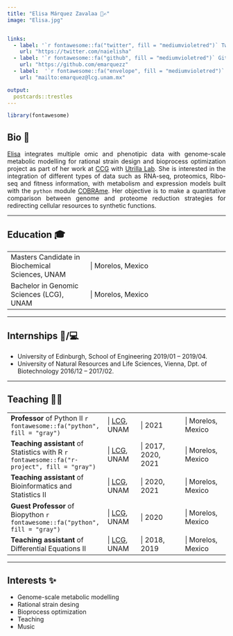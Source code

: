 ```yaml
---
title: "Elisa Márquez Zavalaa 🧫✍"
image: "Elisa.jpg"


links:
  - label: '`r fontawesome::fa("twitter", fill = "mediumvioletred")` Twitter'
    url: "https://twitter.com/naielisha"
  - label: '`r fontawesome::fa("github", fill = "mediumvioletred")` Github'
    url: "https://github.com/emarquezz"
  - label:  '`r fontawesome::fa("envelope", fill = "mediumvioletred")` Mail'
    url: "mailto:emarquez@lcg.unam.mx"

output:
  postcards::trestles
---
```


```r
library(fontawesome)
```



## Bio 📔
<p style='text-align: justify;'>[Elisa](http://emarquezz.github.io/) integrates multiple omic and phenotipic data with genome-scale metabolic modelling  for rational strain design and bioprocess optimization project as part of her work at [CCG](https://www.ccg.unam.mx/) with [Utrilla Lab](https://sites.google.com/ccg.unam.mx/utrillalab/home). She is interested in the integration of different types of data such as RNA-seq, proteomics, Ribo-seq and fitness information, with metabolism and expression models built with the `python` module [COBRAme](https://cobrame.readthedocs.io/en/master/). Her objective is to make a quantitative comparison between genome and proteome reduction strategies for redirecting cellular resources to synthetic functions. </p>

--------------------------

## Education 🎓

|  |  |
|:------|:-----------|
| Masters Candidate in Biochemical Sciences, UNAM |&#124; Morelos, Mexico
| Bachelor in Genomic Sciences (LCG), UNAM |&#124; Morelos, Mexico |


------------------------------------

## Internships 🧫/💻

- University of Edinburgh, School of
Engineering 2019/01 – 2019/04.
- University of Natural Resources
and Life Sciences, Vienna, Dpt. of Biotechnology
2016/12 – 2017/02.

--------------------------

## Teaching 👩‍🏫

|  |  |  |  |
|:------------------|:------|:--------|:--------|
| **Professor** of Python II `r fontawesome::fa("python", fill = "gray")`|&#124; [LCG](https://www.lcg.unam.mx/), UNAM|&#124; 2021 |&#124; Morelos, Mexico
| **Teaching assistant** of Statistics with R `r fontawesome::fa("r-project", fill = "gray")` |&#124; [LCG](https://www.lcg.unam.mx/), UNAM|&#124; 2017, 2020, 2021 |&#124; Morelos, Mexico
| **Teaching assistant** of Bioinformatics and Statistics II |&#124; [LCG](https://www.lcg.unam.mx/), UNAM|&#124; 2020, 2021 |&#124; Morelos, Mexico
| **Guest Professor** of Biopython `r fontawesome::fa("python", fill = "gray")`|&#124; [LCG](https://www.lcg.unam.mx/), UNAM |&#124; 2020 |&#124; Morelos, Mexico
| **Teaching assistant** of Differential Equations II|&#124; [LCG](https://www.lcg.unam.mx/), UNAM|&#124; 2018, 2019|&#124; Morelos, Mexico |

-----------------------------------

## Interests ✨

- Genome-scale metabolic modelling
- Rational strain desing
- Bioprocess optimization
- Teaching
- Music

